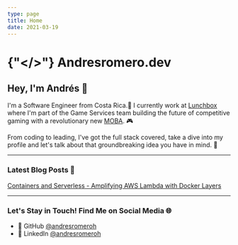 ```yaml
---
type: page
title: Home
date: 2021-03-19
---
```


# {"</>"} Andresromero.dev

## Hey, I'm Andrés 👋

I'm a Software Engineer from Costa Rica.🌴 
I currently work at [Lunchbox](https://www.lunchboxentertainment.com) where I'm part of the Game Services team building the future of competitive gaming with a revolutionary new [MOBA](https://en.wikipedia.org/wiki/Multiplayer_online_battle_arena). 🎮

From coding to leading, I've got the full stack covered, take a dive into my profile and let's talk about that groundbreaking idea you have in mind. 🧠

---
### Latest Blog Posts 📝
[Containers and Serverless - Amplifying AWS Lambda with Docker Layers](https://www.andresromero.dev/posts/containers-and-serverless)

---
### Let's Stay in Touch! Find Me on Social Media 🌐

- 🐙 GitHub [@andresromeroh](https://github.com/andresromeroh)
- 💼 LinkedIn [@andresromeroh](https://www.linkedin.com/in/andresromeroh)
